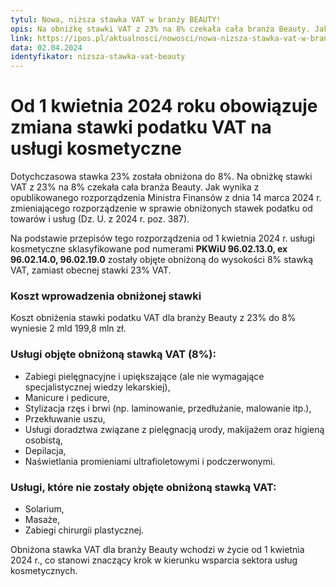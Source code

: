 ```yaml
---
tytul: Nowa, niższa stawka VAT w branży BEAUTY!
opis: Na obniżkę stawki VAT z 23% na 8% czekała cała branża Beauty. Jak wynika z opublikowanego rozporządzenia Ministra Finansów z dnia 14 marca 2024 r. zmieniającego rozporządzenie w sprawie obniżonych stawek podatku od towarów i usług (Dz. U. z 2024 r. poz. 387). Na podstawie przepisów tego rozporządzenia od 1 kwietnia 2024 r. usługi kosmetyczne sklasyfikowane pod numerami PKWiU 96.02.13.0, ex 96.02.14.0, 96.02.19.0 zostały objęte obniżoną do wysokości 8% stawką VAT, zamiast obecnej stawki 23% VAT.
link: https://ipos.pl/aktualnosci/nowosci/nowa-nizsza-stawka-vat-w-branzy-beauty
data: 02.04.2024
identyfikator: nizsza-stawka-vat-beauty
---
```


# Od 1 kwietnia 2024 roku obowiązuje zmiana stawki podatku VAT na usługi kosmetyczne

Dotychczasowa stawka 23% została obniżona do 8%. Na obniżkę stawki VAT z 23% na 8% czekała cała branża Beauty. Jak wynika z opublikowanego rozporządzenia Ministra Finansów z dnia 14 marca 2024 r. zmieniającego rozporządzenie w sprawie obniżonych stawek podatku od towarów i usług (Dz. U. z 2024 r. poz. 387). 

Na podstawie przepisów tego rozporządzenia od 1 kwietnia 2024 r. usługi kosmetyczne sklasyfikowane pod numerami **PKWiU 96.02.13.0, ex 96.02.14.0, 96.02.19.0** zostały objęte obniżoną do wysokości 8% stawką VAT, zamiast obecnej stawki 23% VAT.

### Koszt wprowadzenia obniżonej stawki
Koszt obniżenia stawki podatku VAT dla branży Beauty z 23% do 8% wyniesie 2 mld 199,8 mln zł. 

### Usługi objęte obniżoną stawką VAT (8%):
- Zabiegi pielęgnacyjne i upiększające (ale nie wymagające specjalistycznej wiedzy lekarskiej),
- Manicure i pedicure,
- Stylizacja rzęs i brwi (np. laminowanie, przedłużanie, malowanie itp.),
- Przekłuwanie uszu,
- Usługi doradztwa związane z pielęgnacją urody, makijażem oraz higieną osobistą,
- Depilacja,
- Naświetlania promieniami ultrafioletowymi i podczerwonymi.

### Usługi, które **nie** zostały objęte obniżoną stawką VAT:
- Solarium,
- Masaże,
- Zabiegi chirurgii plastycznej.

Obniżona stawka VAT dla branży Beauty wchodzi w życie od 1 kwietnia 2024 r., co stanowi znaczący krok w kierunku wsparcia sektora usług kosmetycznych.
